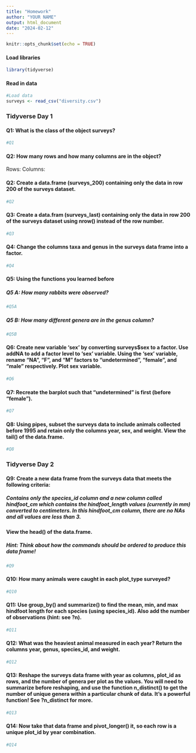 ```yaml
---
title: "Homework"
author: "YOUR NAME"
output: html_document
date: "2024-02-12"
---
```


```r
knitr::opts_chunk$set(echo = TRUE)
```

#### Load libraries

```r
library(tidyverse)
```

#### Read in data 

```r
#Load data
surveys <- read_csv("diversity.csv")
```

### Tidyverse Day 1

#### Q1: What is the class of the object surveys? 

```r
#Q1

```


#### Q2: How many rows and how many columns are in the object?

Rows: 
Columns:

#### Q2: Create a data.frame (surveys_200) containing only the data in row 200 of the surveys dataset.

```r
#Q2

```

#### Q3: Create a data.fram (surveys_last) containing only the data in row 200 of the surveys dataset using nrow() instead of the row number. 

```r
#Q3

```

#### Q4: Change the columns taxa and genus in the surveys data frame into a factor.

```r
#Q4

```

#### Q5: Using the functions you learned before

##### Q5 A: How many rabbits were observed? 

```r
#Q5A

```


##### Q5 B: How many different genera are in the genus column?

```r
#Q5B

```

#### Q6: Create new variable 'sex' by converting surveys$sex to a factor. Use addNA to add a factor level to 'sex' variable. Using the 'sex' variable, rename "NA", "F", and "M" factors to "undetermined", "female", and "male" respectively. Plot sex variable. 

```r
#Q6

```

#### Q7: Recreate the barplot such that "undetermined" is first (before "female").

```r
#Q7

```

#### Q8: Using pipes, subset the surveys data to include animals collected before 1995 and retain only the columns year, sex, and weight. View the tail() of the data.frame.

```r
#Q8

```

### Tidyverse Day 2

#### Q9: Create a new data frame from the surveys data that meets the following criteria:

##### Contains only the species_id column and a new column called hindfoot_cm which contains the hindfoot_length values (currently in mm) converted to centimeters. In this hindfoot_cm column, there are no NAs and all values are less than 3.\

#### View the head() of the data.frame. 

##### Hint: Think about how the commands should be ordered to produce this data frame! 

```r
#Q9 

```

#### Q10: How many animals were caught in each plot_type surveyed?

```r
#Q10

```

#### Q11: Use group_by() and summarize() to find the mean, min, and max hindfoot length for each species (using species_id). Also add the number of observations (hint: see ?n).

```r
#Q11

```

#### Q12: What was the heaviest animal measured in each year? Return the columns year, genus, species_id, and weight.

```r
#Q12

```

#### Q13: Reshape the surveys data frame with year as columns, plot_id as rows, and the number of genera per plot as the values. You will need to summarize before reshaping, and use the function n_distinct() to get the number of unique genera within a particular chunk of data. It’s a powerful function! See ?n_distinct for more.

```r
#Q13

```

#### Q14: Now take that data frame and pivot_longer() it, so each row is a unique plot_id by year combination.

```r
#Q14

```





